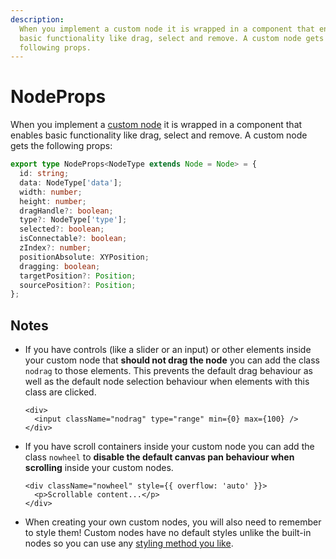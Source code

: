 ```yaml
---
description:
  When you implement a custom node it is wrapped in a component that enables
  basic functionality like drag, select and remove. A custom node gets the
  following props.
---
```


# NodeProps

When you implement a [custom node](/learn/guides/custom-nodes) it is wrapped in a component that enables basic functionality like drag, select and remove. A custom node gets the following props:

```ts
export type NodeProps<NodeType extends Node = Node> = {
  id: string;
  data: NodeType['data'];
  width: number;
  height: number;
  dragHandle?: boolean;
  type?: NodeType['type'];
  selected?: boolean;
  isConnectable?: boolean;
  zIndex?: number;
  positionAbsolute: XYPosition;
  dragging: boolean;
  targetPosition?: Position;
  sourcePosition?: Position;
};
```

## Notes

- If you have controls (like a slider or an input) or other elements inside your custom node
  that **should not drag the node** you can add the class `nodrag` to those elements.
  This prevents the default drag behaviour as well as the default node selection
  behaviour when elements with this class are clicked.

  ```svelte filename="CustomNode.svelte"
  <div>
    <input className="nodrag" type="range" min={0} max={100} />
  </div>
  ```

- If you have scroll containers inside your custom node you can add the class
  `nowheel` to **disable the default canvas pan behaviour when scrolling** inside
  your custom nodes.

  ```svelte filename="CustomNode.svelte"
  <div className="nowheel" style={{ overflow: 'auto' }}>
    <p>Scrollable content...</p>
  </div>
  ```

- When creating your own custom nodes, you will also need to remember to style
  them! Custom nodes have no default styles unlike the built-in nodes so you
  can use any [styling method you like](/learn/guides/theming).
